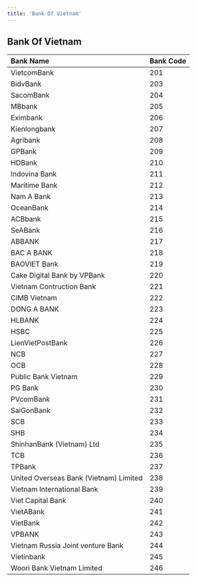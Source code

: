 ```yaml
---
title: 'Bank Of Vietnam'
---
```

## Bank Of Vietnam

| Bank Name | Bank Code |
|:------------------------------|:-----|
| VietcomBank | 201 |
| BidvBank | 203 |
| SacomBank | 204 |
| MBbank | 205 |
| Eximbank | 206 |
| Kienlongbank | 207 |
| Agribank | 208 |
| GPBank | 209 |
| HDBank | 210 |
| Indovina Bank | 211 |
| Maritime Bank | 212 |
| Nam A Bank | 213 |
| OceanBank | 214 |
| ACBbank | 215 |
| SeABank | 216 |
| ABBANK | 217 |
| BAC A BANK | 218 |
| BAOVIET Bank | 219 |
| Cake Digital Bank by VPBank | 220 |
| Vietnam Contruction Bank | 221 |
| CIMB Vietnam | 222 |
| DONG A BANK | 223 |
| HLBANK | 224 |
| HSBC | 225 |
| LienVietPostBank | 226 |
| NCB | 227 |
| OCB | 228 |
| Public Bank Vietnam | 229 |
| PG Bank | 230 |
| PVcomBank | 231 |
| SaiGonBank | 232 |
| SCB | 233 |
| SHB | 234 |
| ShinhanBank (Vietnam) Ltd | 235 |
| TCB | 236 |
| TPBank | 237 |
| United Overseas Bank (Vietnam) Limited | 238 |
| Vietnam International Bank | 239 |
| Viet Capital Bank | 240 |
| VietABank | 241 |
| VietBank | 242 |
| VPBANK | 243 |
| Vietnam Russia Joint venture Bank | 244 |
| Vietinbank | 245 |
| Woori Bank Vietnam Limited | 246 |
